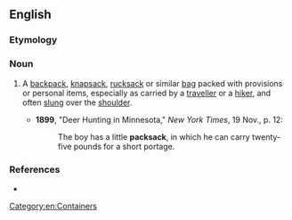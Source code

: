 ==English==

===Etymology===
{{compound|en|pack|sack}}

===Noun===
{{en-noun}}

# {{lb|en|chiefly|US}} A [[backpack]], [[knapsack]], [[rucksack]] or similar [[bag]] packed with provisions or personal items, especially as carried by a [[traveller]] or a [[hiker]], and often [[slung]] over the [[shoulder]].
#* '''1899''', "Deer Hunting in Minnesota," ''New York Times'', 19 Nov., p. 12:
#*: The boy has a little '''packsack''', in which he can carry twenty-five pounds for a short portage.

===References===
* {{R:OneLook}}

[[Category:en:Containers]]